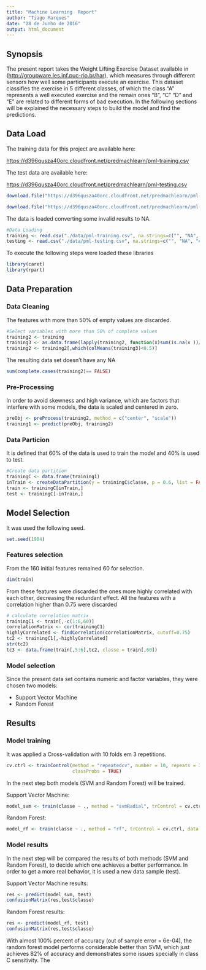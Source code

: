 ```yaml
---
title: "Machine Learning  Report"
author: "Tiago Marques"
date: "28 de Junho de 2016"
output: html_document
---
```



## Synopsis

The present report takes the Weight Lifting Exercise Dataset available in (<http://groupware.les.inf.puc-rio.br/har>), which measures through different sensors how well some participants execute an exercise.
This dataset classifies the exercise in 5 different classes, of which the class "A" represents a well executed exercise and the remain ones "B", "C" "D" and "E" are related to different forms of bad execution.
In the following sections will be explained the necessary steps to build the model and find the predictions.

## Data Load

The training data for this project are available here:

<https://d396qusza40orc.cloudfront.net/predmachlearn/pml-training.csv>

The test data are available here:

<https://d396qusza40orc.cloudfront.net/predmachlearn/pml-testing.csv>

```r
download.file("https://d396qusza40orc.cloudfront.net/predmachlearn/pml-training.csv","./data/pml-training.csv", mode="wb")
```

```r
download.file("https://d396qusza40orc.cloudfront.net/predmachlearn/pml-testing.csv","./data/pml-testing.csv", mode="wb")
```

The data is loaded converting some invalid results to NA.
```r
#Data Loading
training <- read.csv("./data/pml-training.csv", na.strings=c("", "NA", "#DIV/0!"))
testing <- read.csv("./data/pml-testing.csv", na.strings=c("", "NA", "#DIV/0!"))
```

To execute the following steps were loaded these libraries

```r
library(caret)
library(rpart)
```


## Data Preparation

### Data Cleaning

The features with more than 50% of empty values are discarded.
```r
#Select variables with more than 50% of complete values
training2 <- training
training3 <- as.data.frame(lapply(training2, function(x)sum(is.na(x ))/length(x)))
training2 <- training2[,which(colMeans(training3)<0.5)]
```

The resulting data set doesn't have any NA
```r
sum(complete.cases(training2)== FALSE)
```

### Pre-Processing

In order to avoid skewness and high variance, which are factors that interfere with some models, the data is scaled and centered in zero.
```r
preObj <- preProcess(training2, method = c("center", "scale"))
training1 <- predict(preObj, training2)
```


### Data Particion


It is defined that 60% of the data is used to train the model and 40% is used to test.
```r
#Create data partition
trainingC <- data.frame(training1)
inTrain <- createDataPartition(y = trainingC$classe, p = 0.6, list = FALSE )
train <- trainingC[inTrain,]
test <- trainingC[-inTrain,]

```


## Model Selection

It was used the following seed.

```r
set.seed(1904)
```

### Features selection

From the 160 initial features remained 60 for selection.
```r
dim(train)
```

From these features were discarded the ones more highly correlated with each other, decreasing the redundant effect. 
All the features with a correlation higher than 0.75 were discarded

```r
# calculate correlation matrix
trainingC1 <- train[,-c(1:6,60)]
correlationMatrix <- cor(trainingC1)
highlyCorrelated <- findCorrelation(correlationMatrix, cutoff=0.75)
tc2 <- trainingC1[,-highlyCorrelated]
str(tc2)
tc3 <- data.frame(train[,5:6],tc2, classe = train[,60])
```

### Model selection 

Since the present data set contains numeric and factor variables, they were chosen two models:

* Support Vector Machine
* Random Forest

## Results

### Model training

It was applied a Cross-validation with 10 folds em 3 repetitions.

```r
cv.ctrl <- trainControl(method = "repeatedcv", number = 10, repeats = 3, 
                        classProbs = TRUE)
```


In the next step both models (SVM and Random Forest) will be trained.

Support Vector Machine:
```r
model_svm <- train(classe ~ ., method = "svmRadial", trControl = cv.ctrl, data = tc3, verbose = FALSE)
```

Random Forest:
```r
model_rf <- train(classe ~ ., method = "rf", trControl = cv.ctrl, data = tc3)
```


### Model results

In the next step will be compared the results of both methods (SVM and Random Forest), to decide which one achieves a better performance.
In order to get a more real behavior, it is used a new data sample (test).

Support Vector Machine results:

```r
res <- predict(model_svm, test)
confusionMatrix(res,test$classe)
```


Random Forest results:

```r
res <- predict(model_rf, test)
confusionMatrix(res,test$classe)
```

With almost 100% percent of accuracy (out of sample error = 6e-04), the random forest model performs considerable better than SVM, which just achieves 82% of accuracy and demonstrates some issues specially in class C sensitivity.
The 




